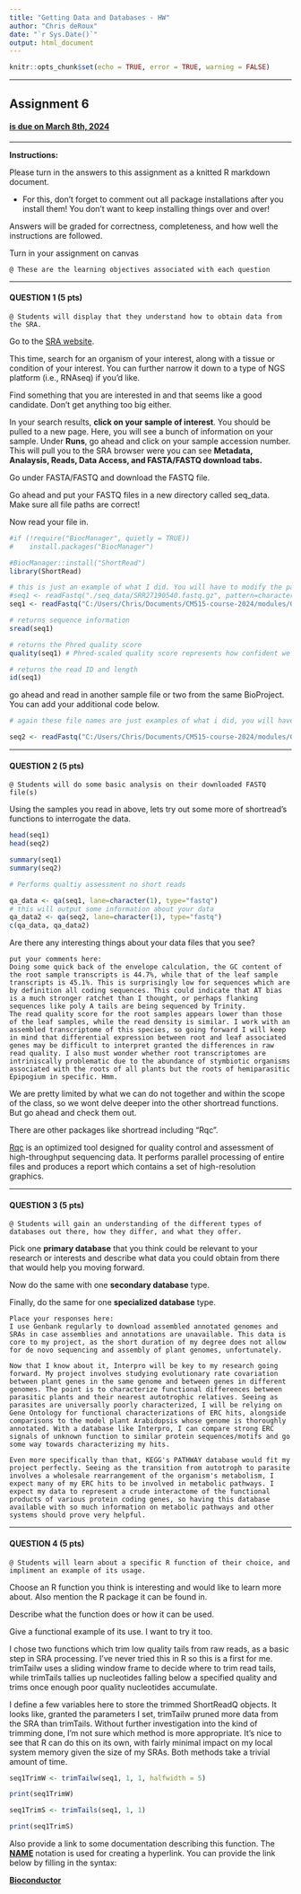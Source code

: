 ```yaml
---
title: "Getting Data and Databases - HW"
author: "Chris deRoux"
date: "`r Sys.Date()`"
output: html_document
---
```


```r
knitr::opts_chunk$set(echo = TRUE, error = TRUE, warning = FALSE)
```

---

## Assignment 6

#### <ins> is due on **March 8th, 2024** <ins>

---

**Instructions:** 

Please turn in the answers to this assignment as a knitted R markdown document. 

- For this, don't forget to comment out all package installations after you install them! You don't want to keep installing things over and over!

Answers will be graded for correctness, completeness, and how well the instructions are followed. 

Turn in your assignment on canvas

```  
@ These are the learning objectives associated with each question
```

---

#### QUESTION 1 (5 pts) 

```
@ Students will display that they understand how to obtain data from the SRA.
```

Go to the [SRA website](https://www.ncbi.nlm.nih.gov/sra).

This time, search for an organism of your interest, along with a tissue or condition of your interest. You can further narrow it down to a type of NGS platform (i.e., RNAseq) if you'd like. 

Find something that you are interested in and that seems like a good candidate. Don't get anything too big either. 

In your search results, **click on your sample of interest**. You should be pulled to a new page. Here, you will see a bunch of information on your sample. Under **Runs**, go ahead and click on your sample accession number. This will pull you to the SRA browser were you can see **Metadata, Analaysis, Reads, Data Access, and FASTA/FASTQ download tabs.** 

Go under FASTA/FASTQ and download the FASTQ file.

Go ahead and put your FASTQ files in a new directory called seq_data. Make sure all file paths are correct!

Now read your file in. 
```r
#if (!require("BiocManager", quietly = TRUE))
#    install.packages("BiocManager")

#BiocManager::install("ShortRead")
library(ShortRead)

# this is just an example of what I did. You will have to modify the path for your specific data. 
#seq1 <- readFastq("./seq_data/SRR27190540.fastq.gz", pattern=character(0))
seq1 <- readFastq("C:/Users/Chris/Documents/CM515-course-2024/modules/06_Getting_Data/SRR27781080.fastq(1).gz", pattern=character(0))

# returns sequence information 
sread(seq1) 

# returns the Phred quality score 
quality(seq1) # Phred-scaled quality score represents how confident we are in the assignment of each base call by the sequencer.

# returns the read ID and length 
id(seq1) 
```

go ahead and read in another sample file or two from the same BioProject. You can add your additional code below. 
```r
# again these file names are just examples of what i did, you will have to modify the paths. 

seq2 <- readFastq("C:/Users/Chris/Documents/CM515-course-2024/modules/06_Getting_Data/SRR27781081.fastq.gz", pattern=character(0))
```

---

#### QUESTION 2 (5 pts) 

```
@ Students will do some basic analysis on their downloaded FASTQ file(s)
```

Using the samples you read in above, lets try out some more of shortread's functions to interrogate the data. 

```r
head(seq1)
head(seq2)
```

```r
summary(seq1)
summary(seq2)
```

```r
# Performs qualtiy assessment no short reads

qa_data <- qa(seq1, lane=character(1), type="fastq")
# this will output some information about your data
qa_data2 <- qa(seq2, lane=character(1), type="fastq")
c(qa_data, qa_data2)

```

Are there any interesting things about your data files that you see?

```
put your comments here:
Doing some quick back of the envelope calculation, the GC content of the root sample transcripts is 44.7%, while that of the leaf sample transcripts is 45.1%. This is surprisingly low for sequences which are by definition all coding sequences. This could indicate that AT bias is a much stronger ratchet than I thought, or perhaps flanking sequences like poly A tails are being sequenced by Trinity. 
The read quality score for the root samples appears lower than those of the leaf samples, while the read density is similar. I work with an assembled transcriptome of this species, so going forward I will keep in mind that differential expression between root and leaf associated genes may be difficult to interpret granted the differences in raw read quality. I also must wonder whether root transcriptomes are intriniscally problematic due to the abundance of stymbiotic organisms associated with the roots of all plants but the roots of hemiparasitic Epipogium in specific. Hmm. 

```

We are pretty limited by what we can do not together and within the scope of the class, so we wont delve deeper into the other shortread functions. But go ahead and check them out.  

There are other packages like shortread including "Rqc".

[Rqc](https://www.rdocumentation.org/packages/Rqc/versions/1.6.2) is an optimized tool designed for quality control and assessment of high-throughput sequencing data. It performs parallel processing of entire files and produces a report which contains a set of high-resolution graphics.


---

#### QUESTION 3 (5 pts) 

```
@ Students will gain an understanding of the different types of databases out there, how they differ, and what they offer. 
```

Pick one **primary database** that you think could be relevant to your research or interests and describe what data you could obtain from there that would help you moving forward. 

Now do the same with one **secondary database** type.

Finally, do the same for one **specialized database** type.

```
Place your responses here:
I use Genbank regularly to download assembled annotated genomes and SRAs in case assemblies and annotations are unavailable. This data is core to my project, as the short duration of my degree does not allow for de novo sequencing and assembly of plant genomes, unfortunately. 

Now that I know about it, Interpro will be key to my research going forward. My project involves studying evolutionary rate covariation between plant genes in the same genome and between genes in different genomes. The point is to characterize functional differences between parasitic plants and their nearest autotrophic relatives. Seeing as parasites are universally poorly characterized, I will be relying on Gene Ontology for functional characterizations of ERC hits, alongside comparisons to the model plant Arabidopsis whose genome is thoroughly annotated. With a database like Interpro, I can compare strong ERC signals of unknown function to similar protein sequences/motifs and go some way towards characterizing my hits. 

Even more specifically than that, KEGG's PATHWAY database would fit my project perfectly. Seeing as the transition from autotroph to parasite involves a wholesale rearrangement of the organism's metabolism, I expect many of my ERC hits to be involved in metabolic pathways. I expect my data to represent a crude interactome of the functional products of various protein coding genes, so having this database available with so much information on metabolic pathways and other systems should prove very helpful. 

```

---

#### QUESTION 4 (5 pts) 

```
@ Students will learn about a specific R function of their choice, and impliment an example of its usage. 
```

Choose an R function you think is interesting and would like to learn more about. Also mention the R package it can be found in. 

Describe what the function does or how it can be used. 

Give a functional example of its use. I want to try it too. 

I chose two functions which trim low quality tails from raw reads, as a basic step in SRA processing. I've never tried this in R so this is a first for me. trimTailw uses a sliding window frame to decide where to trim read tails, while trimTails tallies up nucleotides falling below a specified quality and trims once enough poor quality nucleotides accumulate. 

I define a few variables here to store the trimmed ShortReadQ objects. It looks like, granted the parameters I set, trimTailw pruned more data from the SRA than trimTails. Without further investigation into the kind of trimming done, I'm not sure which method is more appropriate. It's nice to see that R can do this on its own, with fairly minimal impact on my local system memory given the size of my SRAs. Both methods take a trivial amount of time. 

```r

seq1TrimW <- trimTailw(seq1, 1, 1, halfwidth = 5)

print(seq1TrimW)

seq1TrimS <- trimTails(seq1, 1, 1)

print(seq1TrimS)

```

Also provide a link to some documentation describing this function. The **[NAME](url)** notation is used for creating a hyperlink. You can provide the link below by filling in the syntax: 

**[Bioconductor](https://bioconductor.org/packages/release/bioc/html/ShortRead.html)**
